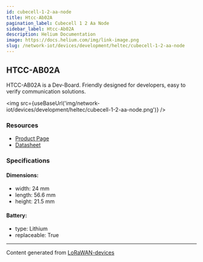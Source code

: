 ```yaml
---
id: cubecell-1-2-aa-node
title: Htcc-Ab02A
pagination_label: Cubecell 1 2 Aa Node
sidebar_label: Htcc-Ab02A
description: Helium Documentation
image: https://docs.helium.com/img/link-image.png
slug: /network-iot/devices/development/heltec/cubecell-1-2-aa-node
---
```



## HTCC-AB02A

HTCC-AB02A is a Dev-Board. Friendly designed for developers, easy to verify communication solutions.

<img src={useBaseUrl('img/network-iot/devices/development/heltec/cubecell-1-2-aa-node.png')} />

### Resources

- [Product Page](https://heltec.org/project/htcc-ab02a/)
- [Datasheet](https://heltec.org/project/htcc-ab02a/#1552557147424-7f1ec-5c652144-e1d6dfc1-348c)

### Specifications

#### Dimensions:

- width: 24 mm
- length: 56.6 mm
- height: 21.5 mm

#### Battery:

- type: Lithium
- replaceable: True

---

Content generated from [LoRaWAN-devices](https://github.com/TheThingsNetwork/lorawan-devices)
